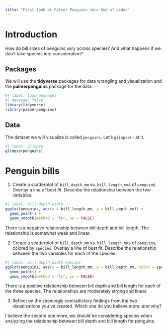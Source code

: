 ```yaml
---
title: "First look at Palmer Penguins <br> End of video"
---
```


# Introduction

How do bill sizes of penguins vary across species?
And what happens if we don't take species into consideration?

## Packages

We will use the **tidyverse** packages for data wrangling and visualization and the **palmerpenguins** package for the data.

```r
#| label: load-packages
#| message: false
library(tidyverse)
library(palmerpenguins)
```

## Data

The dataset we will visualize is called `penguins`.
Let's `glimpse()` at it.

```r
#| label: glimpse
glimpse(penguins)
```

# Penguin bills

1.  Create a scatterplot of `bill_depth_mm` vs. `bill_length_mm`s of `penguin`s. Overlay a line of best fit. Describe the relationship between the two variables.

```r
#| label: bill-depth-width
ggplot(penguins, aes(x = bill_length_mm, y = bill_depth_mm)) +
  geom_point() +
  geom_smooth(method = "lm", se = FALSE)
```

There is a negative relationship between bill depth and bill length.
The relationship is somewhat weak and linear.

2.  Create a scatterplot of `bill_depth_mm` vs. `bill_length_mm`s of `penguin`s, colored by `species`. Overlay a line of best fit. Describe the relationship between the two variables for each of the species.

```r
#| label: bill-depth-width-species
ggplot(penguins, aes(x = bill_length_mm, y = bill_depth_mm, color = species)) +
  geom_point() +
  geom_smooth(method = "lm", se = FALSE)
```

There is a positive relationship between bill depth and bill length for each of the three species.
The relationships are moderately strong and linear.

3.  Reflect on the seemingly contradictory findings from the two visualizations you've created. Which one do you believe more, and why?

I believe the second one more, we should be considering species when analyzing the relationship between bill depth and bill length for penguins.
